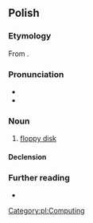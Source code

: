 ==Polish==

===Etymology===
From {{suffix|pl|{{bor|pl|en|diskette}}|ka}}.

===Pronunciation===
* {{pl-IPA}}
* {{audio|pl|Pl-dyskietka.ogg|Audio}}

===Noun===
{{pl-noun|f}}

# [[floppy disk]]

====Declension====
{{pl-decl-noun-f}}

===Further reading===
* {{R:PWN}}

[[Category:pl:Computing]]